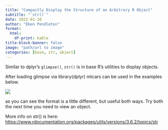 ```yaml
---
title: "Compactly Display the Structure of an Arbitrary R Object"
subtitle: "`str()`"
date: 2022-01-10
author: "Eben Pendleton"
format:
  html:
    df-print: kable
title-block-banner: false
image: "path/url to image"
categories: [base, str, object]
---
```


Similar to dplyr's `glimpse()`, `str()` is in base R's utilities to display objects.

After loading glimpse via library(dplyr) mtcars can be used in the examples below.

![](images/str.png)

as you can see the format is a little different, but useful both ways. Try both the next time you need to view an object.

More info on str() is here: <https://www.rdocumentation.org/packages/utils/versions/3.6.2/topics/str>
